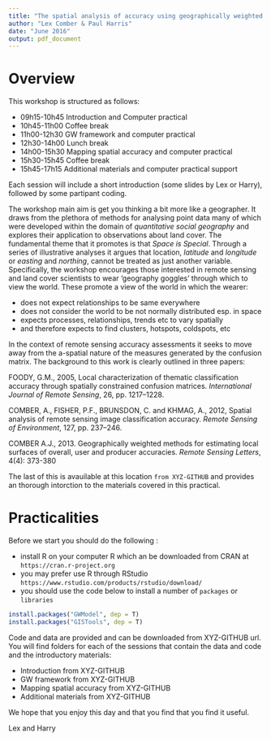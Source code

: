```yaml
---
title: "The spatial analysis of accuracy using geographically weighted frameworks"
author: "Lex Comber & Paul Harris"
date: "June 2016"
output: pdf_document
---
```


# Overview #

This workshop is structured as follows:

- 09h15-10h45  Introduction and Computer practical
- 10h45-11h00 Coffee break 
- 11h00-12h30  GW framework and computer practical
- 12h30-14h00 Lunch break 
- 14h00-15h30  Mapping spatial accuracy and computer practical
- 15h30-15h45 Coffee break 
- 15h45-17h15 Additional materials and computer practical support 

Each session will include a short introduction (some slides by Lex or Harry), followed by some partipant coding. 

The workshop main aim is get you thinking a bit more like a geographer. It draws from the plethora of methods for analysing point data many of which were developed within the domain of *quantitative social geography* and explores their application to observations about land cover. The fundamental theme that it promotes is that *Space is Special*. Through a series of illustrative analyses it argues that location, *latitude* and *longitude* or *easting* and *northing*, cannot be treated as just another variable. Specifically, the workshop encourages those interested in remote sensing and land cover scientists to wear 'geography goggles' through which to view the world. These promote a view of the world in which the wearer: 

- does not expect relationships to be same everywhere
- does not consider the world to be not normally distributed esp. in space
- expects processes, relationships, trends etc to vary spatially
- and therefore expects to find clusters, hotspots, coldspots, etc

In the context of remote sensing accuracy assessments it seeks to move away from the a-spatial nature of the measures generated by the confusion matrix. The background to this work is clearly outlined in three papers: 

FOODY, G.M., 2005, Local characterization of thematic classification accuracy through spatially constrained confusion matrices. *International Journal of Remote Sensing*, 26, pp. 1217–1228.

COMBER, A., FISHER, P.F., BRUNSDON, C. and KHMAG, A., 2012, Spatial analysis of remote sensing image classification accuracy. *Remote Sensing of Environment*, 127, pp. 237–246.

COMBER A.J., 2013. Geographically weighted methods for estimating local surfaces of overall, user and producer accuracies. *Remote Sensing Letters*, 4(4): 373-380 

The last of this is avauilable at this location `from XYZ-GITHUB` and provides an thorough intorction to the materials covered in this practical. 

# Practicalities #
Before we start you should do the following : 

- install R on your computer R which an be downloaded from CRAN at `https://cran.r-project.org`
- you may prefer use R through RStudio `https://www.rstudio.com/products/rstudio/download/`
- you should use the code below to install a number of `packages` or `libraries` 

```r
install.packages("GWModel", dep = T)
install.packages("GISTools", dep = T)

```

Code and data are provided and can be downloaded from XYZ-GITHUB url. You will find folders for each of the sessions that contain the data and code and the introductory materials: 

- Introduction from XYZ-GITHUB 
- GW framework from XYZ-GITHUB 
- Mapping spatial accuracy from XYZ-GITHUB 
- Additional materials from XYZ-GITHUB 

We hope that you enjoy this day and that you find that you find it useful. 

Lex and Harry


